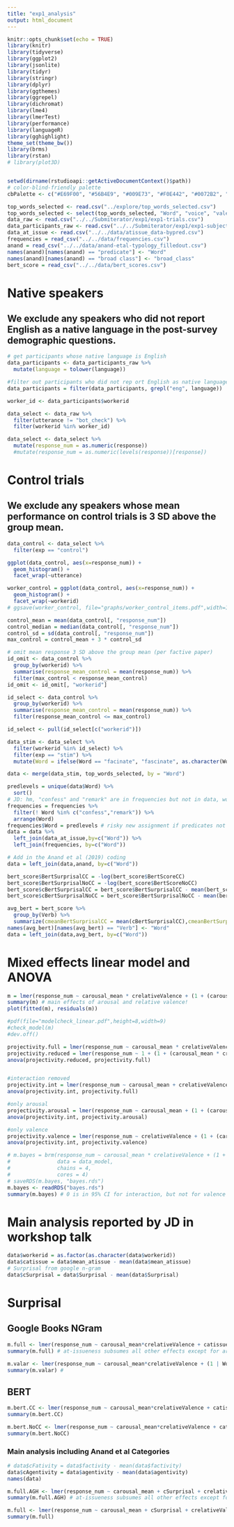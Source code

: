 ```yaml
---
title: "exp1_analysis"
output: html_document
---
```


```r
knitr::opts_chunk$set(echo = TRUE)
library(knitr)
library(tidyverse)
library(ggplot2)
library(jsonlite)
library(tidyr)
library(stringr)
library(dplyr)
library(ggthemes)
library(ggrepel)
library(dichromat)
library(lme4)
library(lmerTest)
library(performance)
library(languageR)
library(gghighlight)
theme_set(theme_bw())
library(brms)
library(rstan)
# library(plot3D)


setwd(dirname(rstudioapi::getActiveDocumentContext()$path))
# color-blind-friendly palette
cbPalette <- c("#E69F00", "#56B4E9", "#009E73", "#F0E442", "#0072B2", "#D55E00", "#CC79A7") 
```

```r
top_words_selected <- read.csv("../explore/top_words_selected.csv")
top_words_selected <- select(top_words_selected, "Word", "voice", "valence_group", "valence_bin", "valence_bin_group", "arousal_bin", "valence_arousal_group", "carousal_mean", "crelativeValence", "valence_mean", "mean_residuals_abs","mean_acceptability_norm")
data_raw <- read.csv("../../Submiterator/exp1/exp1-trials.csv")
data_participants_raw <- read.csv("../../Submiterator/exp1/exp1-subject_information.csv")
data_at_issue <- read.csv("../../data/atissue_data-bypred.csv")
frequencies = read_csv("../../data/frequencies.csv")
anand = read_csv("../../data/anand-etal-typology_filledout.csv")
names(anand)[names(anand) == "predicate"] <- "Word"
names(anand)[names(anand) == "broad class"] <- "broad_class"
bert_score = read_csv("../../data/bert_scores.csv")
```

# Native speakers
## We exclude any speakers who did not report English as a native language in the post-survey demographic questions.
```r
# get participants whose native language is English
data_participants <- data_participants_raw %>%
  mutate(language = tolower(language))

#filter out participants who did not rep ort English as native language
data_participants = filter(data_participants, grepl("eng", language))

worker_id <- data_participants$workerid

data_select <- data_raw %>%
  filter(utterance != "bot_check") %>%
  filter(workerid %in% worker_id)

data_select <- data_select %>%
  mutate(response_num = as.numeric(response))
  #mutate(response_num = as.numeric(levels(response))[response])
```
# Control trials
## We exclude any speakers whose mean performance on control trials is 3 SD above the group mean.
```r
data_control <- data_select %>%
  filter(exp == "control") 

ggplot(data_control, aes(x=response_num)) +
  geom_histogram() +
  facet_wrap(~utterance)

worker_control = ggplot(data_control, aes(x=response_num)) +
  geom_histogram() +
  facet_wrap(~workerid)
# ggsave(worker_control, file="graphs/worker_control_items.pdf",width=15,height=20)

control_mean = mean(data_control[, "response_num"])
control_median = median(data_control[, "response_num"])
control_sd = sd(data_control[, "response_num"])
max_control = control_mean + 3 * control_sd

# omit mean response 3 SD above the group mean (per factive paper)
id_omit <- data_control %>%
  group_by(workerid) %>%
  summarise(response_mean_control = mean(response_num)) %>%
  filter(max_control < response_mean_control)
id_omit <- id_omit[, "workerid"]

id_select <- data_control %>%
  group_by(workerid) %>%
  summarise(response_mean_control = mean(response_num)) %>%
  filter(response_mean_control <= max_control)

id_select <- pull(id_select[c("workerid")])
```

```r
data_stim <- data_select %>% 
  filter(workerid %in% id_select) %>%
  filter(exp == "stim") %>%
  mutate(Word = ifelse(Word == "facinate", "fascinate", as.character(Word))) ## coded "fascinate" wrongly :(

data <- merge(data_stim, top_words_selected, by = "Word")

predlevels = unique(data$Word) %>% 
  sort()
# JD: hm, "confess" and "remark" are in frequencies but not in data, wonder why?
frequencies = frequencies %>% 
  filter(! Word %in% c("confess","remark")) %>% 
  arrange(Word)
frequencies$Word = predlevels # risky new assignment if predicates not ordered correctly
data = data %>% 
  left_join(data_at_issue,by=c("Word")) %>% 
  left_join(frequencies, by=c("Word"))

# Add in the Anand et al (2019) coding
data = left_join(data,anand, by=c("Word"))

bert_score$BertSurprisalCC = -log(bert_score$BertScoreCC)
bert_score$BertSurprisalNoCC = -log(bert_score$BertScoreNoCC)
bert_score$cBertSurprisalCC = bert_score$BertSurprisalCC - mean(bert_score$BertSurprisalCC)
bert_score$cBertSurprisalNoCC = bert_score$BertSurprisalNoCC - mean(bert_score$BertSurprisalNoCC)

avg_bert = bert_score %>%
  group_by(Verb) %>%
  summarize(cmeanBertSurprisalCC = mean(cBertSurprisalCC),cmeanBertSurprisalNoCC = mean(cBertSurprisalNoCC))
names(avg_bert)[names(avg_bert) == "Verb"] <- "Word"
data = left_join(data,avg_bert, by=c("Word"))


```


# Mixed effects linear model and ANOVA
```r
m = lmer(response_num ~ carousal_mean * crelativeValence + (1 + (carousal_mean * crelativeValence) | workerid) + (1 | Word) + (1 + (carousal_mean * crelativeValence) | content), data = data)
summary(m) # main effects of arousal and relative valence!
plot(fitted(m), residuals(m))

#pdf(file="modelcheck_linear.pdf",height=8,width=9)
#check_model(m)
#dev.off()
```

```r
projectivity.full = lmer(response_num ~ carousal_mean * crelativeValence + (1 + (carousal_mean * crelativeValence) | workerid) + (1 | Word) + (1 + (carousal_mean * crelativeValence) | content), data = data_model, REML = FALSE)
projectivity.reduced = lmer(response_num ~ 1 + (1 + (carousal_mean * crelativeValence) | workerid) + (1 | Word) + (1 + (carousal_mean * crelativeValence) | content), data = data, REML = FALSE)
anova(projectivity.reduced, projectivity.full)


#interaction removed
projectivity.int = lmer(response_num ~ carousal_mean + crelativeValence + (1 + (carousal_mean * crelativeValence) | workerid) + (1 | Word) + (1 + (carousal_mean * crelativeValence) | content), data = data, REML = FALSE)
anova(projectivity.int, projectivity.full)

#only arousal
projectivity.arousal = lmer(response_num ~ carousal_mean + (1 + (carousal_mean * crelativeValence) | workerid) + (1 | Word) + (1 + (carousal_mean * crelativeValence) | content), data = data, REML = FALSE)
anova(projectivity.int, projectivity.arousal)

#only valence
projectivity.valence = lmer(response_num ~ crelativeValence + (1 + (carousal_mean * crelativeValence) | workerid) + (1 | Word) + (1 + (carousal_mean * crelativeValence) | content), data = data, REML = FALSE)
anova(projectivity.int, projectivity.valence)

```

```r

# m.bayes = brm(response_num ~ carousal_mean * crelativeValence + (1 + (carousal_mean * crelativeValence) | workerid) + (1 | Word) + (1 + (carousal_mean * crelativeValence) | content), 
#               data = data_model,
#               chains = 4,
#               cores = 4)
# saveRDS(m.bayes, "bayes.rds")
m.bayes <- readRDS("bayes.rds")
summary(m.bayes) # 0 is in 95% CI for interaction, but not for valence / arousal separately
```


# Main analysis reported by JD in workshop talk

```r
data$workerid = as.factor(as.character(data$workerid))
data$catissue = data$mean_atissue - mean(data$mean_atissue)
# Surprisal from google n-gram
data$cSurprisal = data$Surprisal - mean(data$Surprisal)

```

# Surprisal
## Google Books NGram 
```r
m.full <- lmer(response_num ~ carousal_mean*crelativeValence + catissue + cSurprisal + (1 | Word) + (1 | content) + (1|workerid), data = data, REML = FALSE)  
summary(m.full) # at-issueness subsumes all other effects except for arousal, but this needs to be investigated much more to test causal hypotheses about how these factors interact

m.valar <- lmer(response_num ~ carousal_mean*crelativeValence + (1 | Word) + (1 | content) + (1|workerid), data = data, REML = FALSE)  
summary(m.valar) # 

```

## BERT
```r
m.bert.CC <- lmer(response_num ~ carousal_mean*crelativeValence + catissue + cmeanBertSurprisalCC + (1 | Word) + (1 | content) + (1|workerid), data = data, REML = FALSE)
summary(m.bert.CC) 

m.bert.NoCC <- lmer(response_num ~ carousal_mean*crelativeValence + catissue + cmeanBertSurprisalNoCC + (1 | Word) + (1 | content) + (1|workerid), data = data, REML = FALSE)
summary(m.bert.NoCC) 
```



### Main analysis including Anand et al Categories

```r
# data$cFativity = data$factivity - mean(data$factivity)
data$cAgentivity = data$agentivity - mean(data$agentivity)
names(data)
```

```r
m.full.AGH <- lmer(response_num ~ carousal_mean + cSurprisal + crelativeValence + catissue + cAgentivity + broad_class + (1 | Word) + (1 | content) + (1|workerid), data = data, REML = FALSE)  
summary(m.full.AGH) # at-issueness subsumes all other effects except for arousal, but this needs to be investigated much more to test causal hypotheses about how these factors interact

m.full <- lmer(response_num ~ carousal_mean + cSurprisal + crelativeValence + catissue + (1 | Word) + (1 | content) + (1|workerid), data = data, REML = FALSE)
summary(m.full)
```

